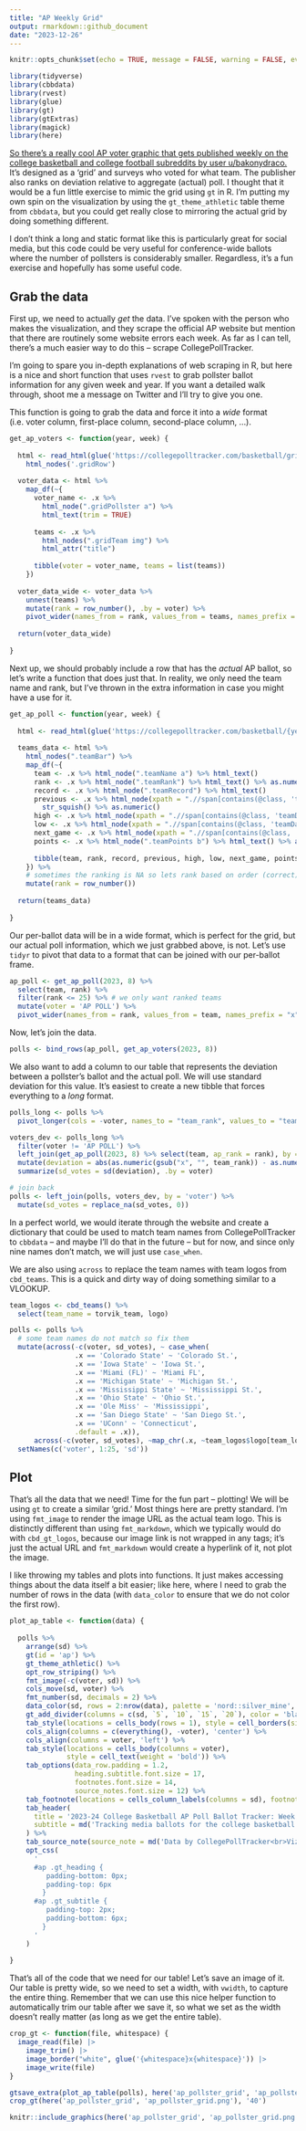 ```yaml
---
title: "AP Weekly Grid"
output: rmarkdown::github_document
date: "2023-12-26"
---
```


```r
knitr::opts_chunk$set(echo = TRUE, message = FALSE, warning = FALSE, eval = FALSE)
```

```r
library(tidyverse)
library(cbbdata)
library(rvest)
library(glue)
library(gt)
library(gtExtras)
library(magick)
library(here)
```

[So there's a really cool AP voter graphic that gets published weekly on the college basketball and college football subreddits by user u/bakonydraco.](https://www.reddit.com/r/CollegeBasketball/comments/18lptk9/all_ap_voter_ballots_week_7/) It's designed as a 'grid' and surveys who voted for what team. The publisher also ranks on deviation relative to aggregate (actual) poll. I thought that it would be a fun little exercise to mimic the grid using `gt` in R. I'm putting my own spin on the visualization by using the `gt_theme_athletic` table theme from `cbbdata`, but you could get really close to mirroring the actual grid by doing something different.

I don't think a long and static format like this is particularly great for social media, but this code could be very useful for conference-wide ballots where the number of pollsters is considerably smaller. Regardless, it's a fun exercise and hopefully has some useful code.

## Grab the data

First up, we need to actually *get* the data. I've spoken with the person who makes the visualization, and they scrape the official AP website but mention that there are routinely some website errors each week. As far as I can tell, there's a much easier way to do this -- scrape CollegePollTracker.

I'm going to spare you in-depth explanations of web scraping in R, but here is a nice and short function that uses `rvest` to grab pollster ballot information for any given week and year. If you want a detailed walk through, shoot me a message on Twitter and I'll try to give you one.

This function is going to grab the data and force it into a *wide* format (i.e. voter column, first-place column, second-place column, ...).

```r
get_ap_voters <- function(year, week) {
  
  html <- read_html(glue('https://collegepolltracker.com/basketball/grid/{year}/week-{week}')) %>% 
    html_nodes('.gridRow')
  
  voter_data <- html %>%
    map_df(~{
      voter_name <- .x %>%
        html_node(".gridPollster a") %>%
        html_text(trim = TRUE)
      
      teams <- .x %>%
        html_nodes(".gridTeam img") %>% 
        html_attr("title")
      
      tibble(voter = voter_name, teams = list(teams))
    }) 
  
  voter_data_wide <- voter_data %>%
    unnest(teams) %>%
    mutate(rank = row_number(), .by = voter) %>%
    pivot_wider(names_from = rank, values_from = teams, names_prefix = "x")
  
  return(voter_data_wide)
  
}
```

Next up, we should probably include a row that has the *actual* AP ballot, so let's write a function that does just that. In reality, we only need the team name and rank, but I've thrown in the extra information in case you might have a use for it.

```r
get_ap_poll <- function(year, week) {
  
  html <- read_html(glue('https://collegepolltracker.com/basketball/{year}/week-{week}'))
  
  teams_data <- html %>%
    html_nodes(".teamBar") %>%
    map_df(~{
      team <- .x %>% html_node(".teamName a") %>% html_text()
      rank <- .x %>% html_node(".teamRank") %>% html_text() %>% as.numeric()
      record <- .x %>% html_node(".teamRecord") %>% html_text()
      previous <- .x %>% html_node(xpath = ".//span[contains(@class, 'teamDataLabel') and contains(text(), 'Previous:')]/following-sibling::text()[1]") %>% html_text() %>% 
        str_squish() %>% as.numeric()
      high <- .x %>% html_node(xpath = ".//span[contains(@class, 'teamDataLabel') and contains(text(), 'High:')]/following-sibling::span[@class='rName']") %>% html_text()
      low <- .x %>% html_node(xpath = ".//span[contains(@class, 'teamDataLabel') and contains(text(), 'Low:')]/following-sibling::span[@class='rName']") %>% html_text()
      next_game <- .x %>% html_node(xpath = ".//span[contains(@class, 'teamDataLabel') and contains(text(), 'Next:')]/following-sibling::text()[1]") %>% html_text()
      points <- .x %>% html_node(".teamPoints b") %>% html_text() %>% as.numeric()
      
      tibble(team, rank, record, previous, high, low, next_game, points)
    }) %>% 
    # sometimes the ranking is NA so lets rank based on order (correct)
    mutate(rank = row_number())
  
  return(teams_data)
  
}
```

Our per-ballot data will be in a wide format, which is perfect for the grid, but our actual poll information, which we just grabbed above, is not. Let's use `tidyr` to pivot that data to a format that can be joined with our per-ballot frame.

```r
ap_poll <- get_ap_poll(2023, 8) %>% 
  select(team, rank) %>% 
  filter(rank <= 25) %>% # we only want ranked teams
  mutate(voter = 'AP POLL') %>% 
  pivot_wider(names_from = rank, values_from = team, names_prefix = "x")
```

Now, let's join the data.

```r
polls <- bind_rows(ap_poll, get_ap_voters(2023, 8))
```

We also want to add a column to our table that represents the deviation between a pollster's ballot and the actual poll. We will use standard deviation for this value. It's easiest to create a new tibble that forces everything to a *long* format.

```r
polls_long <- polls %>%
  pivot_longer(cols = -voter, names_to = "team_rank", values_to = "team")

voters_dev <- polls_long %>% 
  filter(voter != 'AP POLL') %>% 
  left_join(get_ap_poll(2023, 8) %>% select(team, ap_rank = rank), by = "team") %>% 
  mutate(deviation = abs(as.numeric(gsub("x", "", team_rank)) - as.numeric(gsub("x", "", ap_rank)))) %>% 
  summarize(sd_votes = sd(deviation), .by = voter)

# join back
polls <- left_join(polls, voters_dev, by = 'voter') %>% 
  mutate(sd_votes = replace_na(sd_votes, 0))
```

In a perfect world, we would iterate through the website and create a dictionary that could be used to match team names from CollegePollTracker to `cbbdata` -- and maybe I'll do that in the future -- but for now, and since only nine names don't match, we will just use `case_when`.

We are also using `across` to replace the team names with team logos from `cbd_teams`. This is a quick and dirty way of doing something similar to a VLOOKUP.

```r
team_logos <- cbd_teams() %>% 
  select(team_name = torvik_team, logo)

polls <- polls %>%
  # some team names do not match so fix them
  mutate(across(-c(voter, sd_votes), ~ case_when(
                .x == 'Colorado State' ~ 'Colorado St.',
                .x == 'Iowa State' ~ 'Iowa St.',
                .x == 'Miami (FL)' ~ 'Miami FL',
                .x == 'Michigan State' ~ 'Michigan St.',
                .x == 'Mississippi State' ~ 'Mississippi St.',
                .x == 'Ohio State' ~ 'Ohio St.',
                .x == 'Ole Miss' ~ 'Mississippi',
                .x == 'San Diego State' ~ 'San Diego St.',
                .x == 'UConn' ~ 'Connecticut',
                .default = .x)),
      across(-c(voter, sd_votes), ~map_chr(.x, ~team_logos$logo[team_logos$team_name == .x]))) %>% 
  setNames(c('voter', 1:25, 'sd'))
```

## Plot

That's all the data that we need! Time for the fun part -- plotting! We will be using `gt` to create a similar 'grid.' Most things here are pretty standard. I'm using `fmt_image` to render the image URL as the actual team logo. This is distinctly different than using `fmt_markdown`, which we typically would do with `cbd_gt_logos`, because our image link is not wrapped in any tags; it's just the actual URL and `fmt_markdown` would create a hyperlink of it, not plot the image.

I like throwing my tables and plots into functions. It just makes accessing things about the data itself a bit easier; like here, where I need to grab the number of rows in the data (with `data_color` to ensure that we do not color the first row).

```r
plot_ap_table <- function(data) {
  
  polls %>% 
    arrange(sd) %>% 
    gt(id = 'ap') %>% 
    gt_theme_athletic() %>% 
    opt_row_striping() %>% 
    fmt_image(-c(voter, sd)) %>% 
    cols_move(sd, voter) %>% 
    fmt_number(sd, decimals = 2) %>% 
    data_color(sd, rows = 2:nrow(data), palette = 'nord::silver_mine', domain = 0:max(data$sd) + 0.5) %>% 
    gt_add_divider(columns = c(sd, `5`, `10`, `15`, `20`), color = 'black', include_labels = FALSE) %>%
    tab_style(locations = cells_body(rows = 1), style = cell_borders(sides = 'bottom', color = 'black', weight = px(1.5))) %>% 
    cols_align(columns = c(everything(), -voter), 'center') %>% 
    cols_align(columns = voter, 'left') %>% 
    tab_style(locations = cells_body(columns = voter),
              style = cell_text(weight = 'bold')) %>% 
    tab_options(data_row.padding = 1.2,
                heading.subtitle.font.size = 17,
                footnotes.font.size = 14,
                source_notes.font.size = 12) %>% 
    tab_footnote(locations = cells_column_labels(columns = sd), footnote = md("'SD' indicates the standard deviation of a voter's rankings from the AP poll Higher SD values mean greater divergence from<br>the AP poll, while lower values suggest closer alignment.")) %>% 
    tab_header(
      title = '2023-24 College Basketball AP Poll Ballot Tracker: Week 9 (Dec. 25)',
      subtitle = md('Tracking media ballots for the college basketball Associated Press (AP) poll during the week of December 18 - December 25, 2023.<br>Pollsters are sorted by standard deviation relative to aggregate poll.')
    ) %>% 
    tab_source_note(source_note = md('Data by CollegePollTracker<br>Viz. + Analysis by @andreweatherman (inspiration from u/bakonydraco)')) %>% 
    opt_css(
      '
      #ap .gt_heading {
         padding-bottom: 0px;
         padding-top: 6px
        }
      #ap .gt_subtitle {
         padding-top: 2px;
         padding-bottom: 6px;
        }
      '
    )
  
}
```

That's all of the code that we need for our table! Let's save an image of it. Our table is pretty wide, so we need to set a width, with `vwidth`, to capture the entire thing. Remember that we can use this nice helper function to automatically trim our table after we save it, so what we set as the width doesn't really matter (as long as we get the entire table).

```r
crop_gt <- function(file, whitespace) {
  image_read(file) |> 
    image_trim() |> 
    image_border("white", glue('{whitespace}x{whitespace}')) |> 
    image_write(file)
}

gtsave_extra(plot_ap_table(polls), here('ap_pollster_grid', 'ap_pollster_grid.png'), vwidth = 1200, zoom = 3)
crop_gt(here('ap_pollster_grid', 'ap_pollster_grid.png'), '40')
```

```r
knitr::include_graphics(here('ap_pollster_grid', 'ap_pollster_grid.png'))
```

